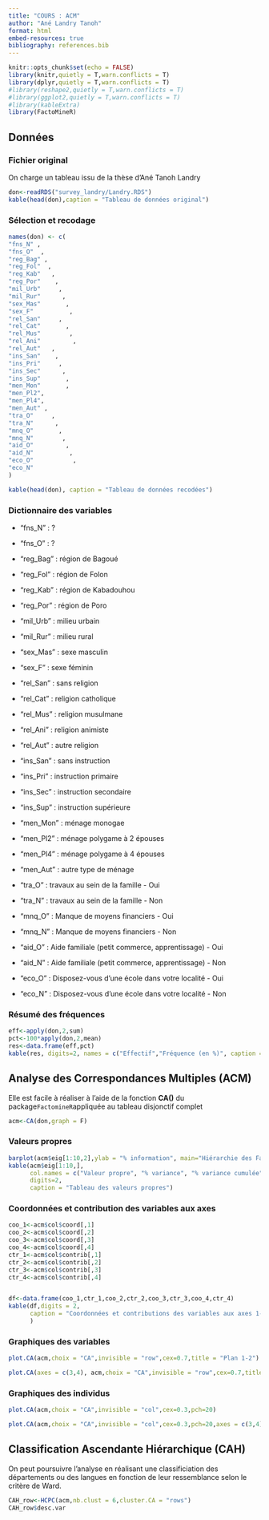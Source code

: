 ```yaml
---
title: "COURS : ACM"
author: "Ané Landry Tanoh"
format: html
embed-resources: true
bibliography: references.bib
---
```


```r
knitr::opts_chunk$set(echo = FALSE)
library(knitr,quietly = T,warn.conflicts = T)
library(dplyr,quietly = T,warn.conflicts = T)
#library(reshape2,quietly = T,warn.conflicts = T)
#library(ggplot2,quietly = T,warn.conflicts = T)
#library(kableExtra)
library(FactoMineR)
```


## Données

### Fichier original

On charge un tableau issu de la thèse d'Ané Tanoh Landry 

```r
don<-readRDS("survey_landry/Landry.RDS")
kable(head(don),caption = "Tableau de données original")
```

### Sélection et recodage

```r
names(don) <- c(
"fns_N" ,                
"fns_O"  ,               
"reg_Bag" ,              
"reg_Fol"  ,              
"reg_Kab"   ,        
"reg_Por"    ,             
"mil_Urb"     ,          
"mil_Rur"      ,          
"sex_Mas"       ,    
"sex_F"          ,  
"rel_San"     ,
"rel_Cat"       ,  
"rel_Mus"        ,   
"rel_Ani"         , 
"rel_Aut"   ,
"ins_San"    ,   
"ins_Pri"     ,      
"ins_Sec"      ,   
"ins_Sup"       ,   
"men_Mon"       ,    
"men_Pl2",
"men_Pl4",
"men_Aut" , 
"tra_O"     ,       
"tra_N"      ,      
"mnq_O"       ,     
"mnq_N"        ,    
"aid_O"         ,   
"aid_N"          ,  
"eco_O"           ,     
"eco_N" 
)

kable(head(don), caption = "Tableau de données recodées")
```



### Dictionnaire des variables 

- "fns_N"  : ?               
- "fns_O"   : ?    

- "reg_Bag"  : région de Bagoué            
- "reg_Fol"  : région de Folon              
- "reg_Kab"  : région de Kabadouhou       
- "reg_Por"  : région de Poro 

- "mil_Urb"  : milieu urbain             
- "mil_Rur"  : milieu rural  

- "sex_Mas"   : sexe masculin       
- "sex_F"     : sexe féminin

- "rel_San"   : sans religion 
- "rel_Cat"   : religion catholique      
- "rel_Mus"   : religion musulmane        
- "rel_Ani"   : religion animiste       
- "rel_Aut"   : autre religion

- "ins_San"    : sans instruction   
- "ins_Pri"    : instruction primaire      
- "ins_Sec"    : instruction secondaire     
- "ins_Sup"    : instruction supérieure 

- "men_Mon"    : ménage monogae        
- "men_Pl2"    : ménage polygame à 2 épouses
- "men_Pl4"    : ménage polygame à 4 épouses
- "men_Aut"    : autre type de ménage

- "tra_O"      : travaux au sein de la famille - Oui     
- "tra_N"      : travaux au sein de la famille - Non  

- "mnq_O"      : Manque de moyens financiers - Oui      
- "mnq_N"      : Manque de moyens financiers - Non

- "aid_O"      : Aide familiale (petit commerce, apprentissage) - Oui     
- "aid_N"      : Aide familiale (petit commerce, apprentissage) - Non     

- "eco_O"      : Disposez-vous d'une école dans votre localité - Oui         
- "eco_N"      : Disposez-vous d'une école dans votre localité - Non  

### Résumé des fréquences


```r
eff<-apply(don,2,sum)
pct<-100*apply(don,2,mean)
res<-data.frame(eff,pct)
kable(res, digits=2, names = c("Effectif","Fréquence (en %)", caption = "Tableau des fréquences de modalités"))
```






## Analyse des Correspondances Multiples (ACM)

Elle est facile à réaliser à l'aide de la fonction **CA()** du package`FactomineR`appliquée au tableau disjonctif complet

```r
acm<-CA(don,graph = F)
```

### Valeurs propres

```r
barplot(acm$eig[1:10,2],ylab = "% information", main="Hiérarchie des Facteurs",cex.axis = 0.7)
kable(acm$eig[1:10,],
      col.names = c("Valeur propre", "% variance", "% variance cumulée"),
      digits=2,
      caption = "Tableau des valeurs propres")
```

### Coordonnées et contribution des variables aux axes

```r
coo_1<-acm$col$coord[,1]
coo_2<-acm$col$coord[,2]
coo_3<-acm$col$coord[,3]
coo_4<-acm$col$coord[,4]
ctr_1<-acm$col$contrib[,1]
ctr_2<-acm$col$contrib[,2]
ctr_3<-acm$col$contrib[,3]
ctr_4<-acm$col$contrib[,4]


df<-data.frame(coo_1,ctr_1,coo_2,ctr_2,coo_3,ctr_3,coo_4,ctr_4)
kable(df,digits = 2,
      caption = "Coordonnées et contributions des variables aux axes 1-4"
      )
```


### Graphiques des variables

```r
plot.CA(acm,choix = "CA",invisible = "row",cex=0.7,title = "Plan 1-2")
```
```r
plot.CA(axes = c(3,4), acm,choix = "CA",invisible = "row",cex=0.7,title = "Plan 3-4")
```



### Graphiques des individus

```r
plot.CA(acm,choix = "CA",invisible = "col",cex=0.3,pch=20)
```

```r
plot.CA(acm,choix = "CA",invisible = "col",cex=0.3,pch=20,axes = c(3,4))
```

## Classification Ascendante Hiérarchique (CAH)

On peut poursuivre l'analyse en réalisant une classificiation des départements ou des langues en fonction de leur ressemblance selon le critère de Ward.


```r
CAH_row<-HCPC(acm,nb.clust = 6,cluster.CA = "rows")
CAH_row$desc.var

```